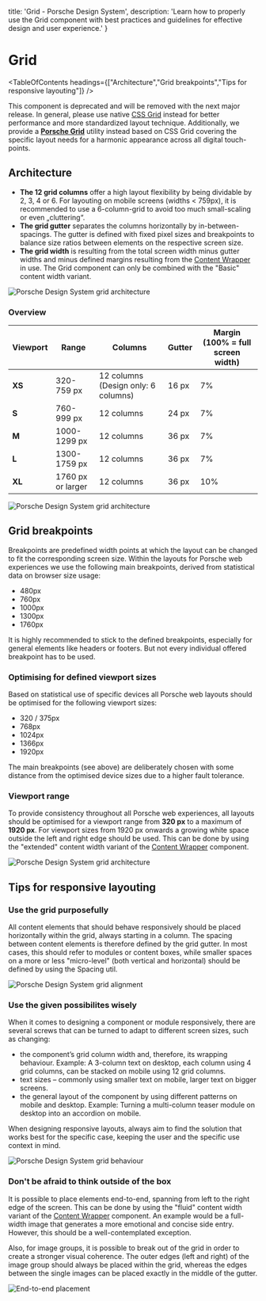 
  title: 'Grid - Porsche Design System',
  description: 'Learn how to properly use the Grid component with best practices and guidelines for effective design and user experience.'
}

# Grid <ComponentStatus tagName="p-grid"></ComponentStatus>

<TableOfContents headings={["Architecture","Grid breakpoints","Tips for responsive layouting"]} />

<Notification heading="Deprecation hint" heading-tag="h2" state="error">
  This component is deprecated and will be removed with the next major release.
  In general, please use native <a href="https://css-tricks.com/snippets/css/complete-guide-grid">CSS Grid</a> instead for better performance and more standardized layout technique.
  Additionally, we provide a <a href="/styles/grid/"><b>Porsche Grid</b></a> utility instead based on CSS Grid covering the specific layout needs for a harmonic appearance across all digital touch-points.
</Notification>

## Architecture

- **The 12 grid columns** offer a high layout flexibility by being dividable by 2, 3, 4 or 6. For layouting on mobile
screens (widths < 759px), it is recommended to use a 6-column-grid to avoid too much small-scaling or even
„cluttering“.
- **The grid gutter** separates the columns horizontally by in-between-spacings. The gutter is defined with fixed pixel
sizes and breakpoints to balance size ratios between elements on the respective screen size.
- **The grid width** is resulting from the total screen width minus gutter widths and minus defined margins resulting
from the [Content Wrapper](/components/content-wrapper) in use. The Grid component can only be combined with the
"Basic" content width variant.

![Porsche Design System grid architecture](assets/grid-components.png)

### Overview

| Viewport | Range             | Columns                             | Gutter | Margin (100% = full screen width) |
| -------- | ----------------- | ----------------------------------- | ------ | --------------------------------- |
| **XS**   | 320-759 px        | 12 columns (Design only: 6 columns) | 16 px  | 7%                                |
| **S**    | 760-999 px        | 12 columns                          | 24 px  | 7%                                |
| **M**    | 1000-1299 px      | 12 columns                          | 36 px  | 7%                                |
| **L**    | 1300-1759 px      | 12 columns                          | 36 px  | 7%                                |
| **XL**   | 1760 px or larger | 12 columns                          | 36 px  | 10%                               |

![Porsche Design System grid architecture](assets/grid-viewports.png)

## Grid breakpoints

Breakpoints are predefined width points at which the layout can be changed to fit the corresponding screen size. Within
the layouts for Porsche web experiences we use the following main breakpoints, derived from statistical data on browser
size usage:

- 480px
- 760px
- 1000px
- 1300px
- 1760px

It is highly recommended to stick to the defined breakpoints, especially for general elements like headers or footers.
But not every individual offered breakpoint has to be used.

### Optimising for defined viewport sizes

Based on statistical use of specific devices all Porsche web layouts should be optimised for the following viewport
sizes:

- 320 / 375px
- 768px
- 1024px
- 1366px
- 1920px

The main breakpoints (see above) are deliberately chosen with some distance from the optimised device sizes due to a
higher fault tolerance.

### Viewport range

To provide consistency throughout all Porsche web experiences, all layouts should be optimised for a viewport range from
**320 px** to a maximum of **1920 px**. For viewport sizes from 1920 px onwards a growing white space outside the left
and right edge should be used. This can be done by using the "extended" content width variant of the
[Content Wrapper](/components/content-wrapper) component.

![Porsche Design System grid architecture](assets/grid-maxwidth.png)

## Tips for responsive layouting

### Use the grid purposefully

All content elements that should behave responsively should be placed horizontally within the grid, always starting in a
column. The spacing between content elements is therefore defined by the grid gutter. In most cases, this should refer
to modules or content boxes, while smaller spaces on a more or less "micro-level" (both vertical and horizontal) should
be defined by using the Spacing util.

![Porsche Design System grid alignment](assets/grid-alignment.png)

### Use the given possibilites wisely

When it comes to designing a component or module responsively, there are several screws that can be turned to adapt to
different screen sizes, such as changing:

- the component’s grid column width and, therefore, its wrapping behaviour. Example: A 3-column text on desktop, each
column using 4 grid columns, can be stacked on mobile using 12 grid columns.
- text sizes – commonly using smaller text on mobile, larger text on bigger screens.
- the general layout of the component by using different patterns on mobile and desktop. Example: Turning a multi-column
teaser module on desktop into an accordion on mobile.

When designing responsive layouts, always aim to find the solution that works best for the specific case, keeping the
user and the specific use context in mind.

![Porsche Design System grid behaviour](assets/grid-behaviour.png)

### Don't be afraid to think outside of the box

It is possible to place elements end-to-end, spanning from left to the right edge of the screen. This can be done by
using the "fluid" content width variant of the [Content Wrapper](/components/content-wrapper) component. An example would
be a full-width image that generates a more emotional and concise side entry. However, this should be a
well-contemplated exception.

Also, for image groups, it is possible to break out of the grid in order to create a stronger visual coherence. The
outer edges (left and right) of the image group should always be placed within the grid, whereas the edges between the
single images can be placed exactly in the middle of the gutter.

![End-to-end placement](assets/grid-endtoend.png)
